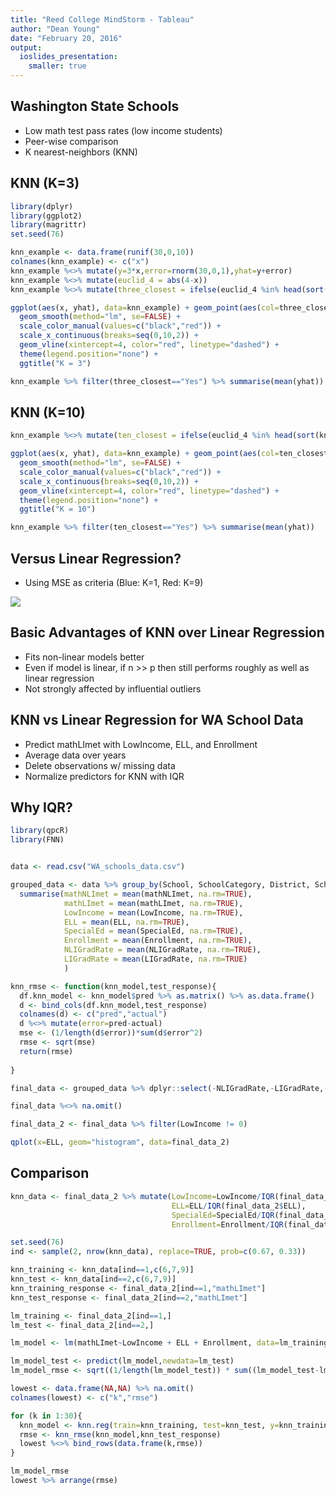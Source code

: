 ```yaml
---
title: "Reed College MindStorm - Tableau"
author: "Dean Young"
date: "February 20, 2016"
output: 
  ioslides_presentation:
    smaller: true
---
```



## Washington State Schools

- Low math test pass rates (low income students)
- Peer-wise comparison
- K nearest-neighbors (KNN)


## KNN (K=3)

```r
library(dplyr)
library(ggplot2)
library(magrittr)
set.seed(76)

knn_example <- data.frame(runif(30,0,10))
colnames(knn_example) <- c("x")
knn_example %<>% mutate(y=3*x,error=rnorm(30,0,1),yhat=y+error)
knn_example %<>% mutate(euclid_4 = abs(4-x))
knn_example %<>% mutate(three_closest = ifelse(euclid_4 %in% head(sort(knn_example$euclid_4),3), "Yes","No"))

ggplot(aes(x, yhat), data=knn_example) + geom_point(aes(col=three_closest, size=4)) +
  geom_smooth(method="lm", se=FALSE) +
  scale_color_manual(values=c("black","red")) + 
  scale_x_continuous(breaks=seq(0,10,2)) +
  geom_vline(xintercept=4, color="red", linetype="dashed") +
  theme(legend.position="none") +
  ggtitle("K = 3")

knn_example %>% filter(three_closest=="Yes") %>% summarise(mean(yhat))
```

## KNN (K=10)

```r
knn_example %<>% mutate(ten_closest = ifelse(euclid_4 %in% head(sort(knn_example$euclid_4),10), "Yes","No"))

ggplot(aes(x, yhat), data=knn_example) + geom_point(aes(col=ten_closest, size=4)) +
  geom_smooth(method="lm", se=FALSE) +
  scale_color_manual(values=c("black","red")) + 
  scale_x_continuous(breaks=seq(0,10,2)) +
  geom_vline(xintercept=4, color="red", linetype="dashed") +
  theme(legend.position="none") +
  ggtitle("K = 10")

knn_example %>% filter(ten_closest=="Yes") %>% summarise(mean(yhat))

```

## Versus Linear Regression?

- Using MSE as criteria (Blue: K=1, Red: K=9)

![](images/knn_performance.png) 


## Basic Advantages of KNN over Linear Regression

- Fits non-linear models better
- Even if model is linear, if n >> p then still performs roughly as well as linear regression
- Not strongly affected by influential outliers

## KNN vs Linear Regression for WA School Data

- Predict mathLImet with LowIncome, ELL, and Enrollment
- Average data over years
- Delete observations w/ missing data
- Normalize predictors for KNN with IQR

## Why IQR?

```r
library(qpcR)
library(FNN)


data <- read.csv("WA_schools_data.csv")

grouped_data <- data %>% group_by(School, SchoolCategory, District, SchoolType) %>%
  summarise(mathNLImet = mean(mathNLImet, na.rm=TRUE), 
            mathLImet = mean(mathLImet, na.rm=TRUE),
            LowIncome = mean(LowIncome, na.rm=TRUE),
            ELL = mean(ELL, na.rm=TRUE),
            SpecialEd = mean(SpecialEd, na.rm=TRUE),
            Enrollment = mean(Enrollment, na.rm=TRUE),
            NLIGradRate = mean(NLIGradRate, na.rm=TRUE),
            LIGradRate = mean(LIGradRate, na.rm=TRUE)
            )

knn_rmse <- function(knn_model,test_response){
  df.knn_model <- knn_model$pred %>% as.matrix() %>% as.data.frame()
  d <- bind_cols(df.knn_model,test_response)
  colnames(d) <- c("pred","actual")
  d %<>% mutate(error=pred-actual)
  mse <- (1/length(d$error))*sum(d$error^2)
  rmse <- sqrt(mse)
  return(rmse)
  
}

final_data <- grouped_data %>% dplyr::select(-NLIGradRate,-LIGradRate,-mathNLImet)

final_data %<>% na.omit()

final_data_2 <- final_data %>% filter(LowIncome != 0)

qplot(x=ELL, geom="histogram", data=final_data_2)
```

## Comparison

```r


knn_data <- final_data_2 %>% mutate(LowIncome=LowIncome/IQR(final_data_2$LowIncome),
                                    ELL=ELL/IQR(final_data_2$ELL),
                                    SpecialEd=SpecialEd/IQR(final_data_2$SpecialEd),
                                    Enrollment=Enrollment/IQR(final_data_2$Enrollment))

set.seed(76)
ind <- sample(2, nrow(knn_data), replace=TRUE, prob=c(0.67, 0.33))

knn_training <- knn_data[ind==1,c(6,7,9)]
knn_test <- knn_data[ind==2,c(6,7,9)]
knn_training_response <- final_data_2[ind==1,"mathLImet"]
knn_test_response <- final_data_2[ind==2,"mathLImet"]

lm_training <- final_data_2[ind==1,]
lm_test <- final_data_2[ind==2,]

lm_model <- lm(mathLImet~LowIncome + ELL + Enrollment, data=lm_training)

lm_model_test <- predict(lm_model,newdata=lm_test)
lm_model_rmse <- sqrt((1/length(lm_model_test)) * sum((lm_model_test-lm_test$mathLImet)^2))

lowest <- data.frame(NA,NA) %>% na.omit()
colnames(lowest) <- c("k","rmse")

for (k in 1:30){
  knn_model <- knn.reg(train=knn_training, test=knn_test, y=knn_training_response$mathLImet, k=k)
  rmse <- knn_rmse(knn_model,knn_test_response)
  lowest %<>% bind_rows(data.frame(k,rmse))
}
```
```r
lm_model_rmse
lowest %>% arrange(rmse)
```



